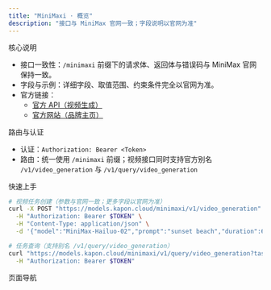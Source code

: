 ```yaml
---
title: "MiniMaxi · 概览"
description: "接口与 MiniMax 官网一致；字段说明以官网为准"
---
```


核心说明

- 接口一致性：`/minimaxi` 前缀下的请求体、返回体与错误码与 MiniMax 官网保持一致。
- 字段与示例：详细字段、取值范围、约束条件完全以官网为准。
- 官方链接：
  - [官方 API（视频生成）](https://platform.minimaxi.com/docs/api-reference/video-generation-intro)
  - [官方网站（品牌主页）](https://www.minimaxi.com/)

路由与认证

- 认证：`Authorization: Bearer <Token>`
- 路由：统一使用 `/minimaxi` 前缀；视频接口同时支持官方别名 `/v1/video_generation` 与 `/v1/query/video_generation`

快速上手

```bash
# 视频任务创建（参数与官网一致；更多字段以官网为准）
curl -X POST "https://models.kapon.cloud/minimaxi/v1/video_generation" \
  -H "Authorization: Bearer $TOKEN" \
  -H "Content-Type: application/json" \
  -d '{"model":"MiniMax-Hailuo-02","prompt":"sunset beach","duration":6}'

# 任务查询（支持别名 /v1/query/video_generation）
curl "https://models.kapon.cloud/minimaxi/v1/query/video_generation?task_id=$TASK_ID" \
  -H "Authorization: Bearer $TOKEN"
```

页面导航

<CardGroup>
  <Card title="对话生成" href="/minimaxi/chat-completions" icon="chat-bubble-bottom-center" />
  <Card title="生图" href="/minimaxi/images" icon="photo" />
  <Card title="视频生成" href="/minimaxi/video-generation" icon="film" />
  <Card title="任务查询" href="/minimaxi/video-query" icon="magnifying-glass" />
  <Card title="文件接口" href="/minimaxi/files" icon="folder" />
  <Card title="语音合成" href="/minimaxi/tts" icon="speaker-wave" />
</CardGroup>
